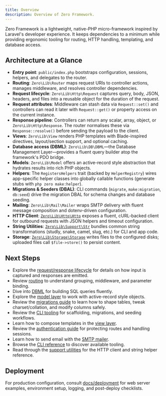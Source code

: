 ```yaml
---
title: Overview
description: Overview of Zero Framework.
---
```


Zero Framework is a lightweight, native-PHP micro-framework inspired by Laravel's developer experience. It keeps dependencies to a minimum while providing ergonomic tooling for routing, HTTP handling, templating, and database access.

## Architecture at a Glance

- **Entry point**: `public/index.php` bootstraps configuration, sessions, helpers, and delegates to the router.
- **Routing**: `Zero\Lib\Router` maps request URIs to controller actions, manages middleware, and resolves controller dependencies.
- **Request lifecycle**: `Zero\Lib\Http\Request` captures query, body, JSON, headers, and files into a reusable object for the duration of the request.
- **Request attributes**: Middleware can stash data via `Request::set()` and controllers can read it later with `Request::get()` or property access on the current instance.
- **Response pipeline**: Controllers can return any scalar, array, object, or `Zero\Lib\Http\Response`. The router normalises these via `Response::resolve()` before sending the payload to the client.
- **Views**: `Zero\Lib\View` renders PHP templates with Blade-inspired directives, layout/section support, and optional caching.
- **Database access (DBML)**: `Zero\Lib\DB\DBML`—the Database Management Layer—provides a fluent query builder atop the framework's PDO bridge.
- **Models**: `Zero\Lib\Model` offers an active-record style abstraction that hydrates results into rich PHP objects.
- **Helpers**: The `RegistersHelpers` trait (backed by `HelperRegistry`) wires app-specific helper classes into globally callable functions (generate stubs with `php zero make:helper`).
- **Migrations & Seeders (DBAL)**: CLI commands (`migrate`, `make:migration`, `db:seed`) drive the migration DBAL for schema changes and database seeding.
- **Mailing**: `Zero\Lib\Mail\Mailer` wraps SMTP delivery with fluent message composition and dotenv-driven configuration.
- **HTTP Client**: [`Zero\Lib\Http\Http`](/docs/support#http-client) exposes a fluent, cURL-backed client for outbound requests with JSON helpers and timeout configuration.
- **String Utilities**: [`Zero\Lib\Support\Str`](/docs/support#string-helpers) bundles common string transformations (studly, snake, camel, slug, etc.) for CLI and app code.
- **Storage**: [`Zero\Lib\Storage\Storage`](/docs/support#storage) writes files to the configured disks; uploaded files call `$file->store()` to persist content.

## Next Steps

- Explore the [request/response lifecycle](/docs/request-response) for details on how input is captured and responses are emitted.
- Review [routing](/docs/router) to understand grouping, middleware, and parameter binding.
- Dive into [DBML](/docs/dbml) for building SQL queries fluently.
- Explore the [model layer](/docs/models) to work with active-record style objects.
- Review the [migrations guide](/docs/migrations) to learn how to shape tables, tweak charset/collation, and modify columns safely.
- Review the [CLI tooling](/docs/cli) for scaffolding, migrations, and seeding workflows.
- Learn how to compose templates in the [view layer](/docs/view).
- Review the [authentication guide](/docs/auth) for protecting routes and handling sessions.
- Learn how to send email with the [SMTP mailer](/docs/mail).
- Browse the [CLI reference](/docs/cli) to discover available tooling.
- Read through the [support utilities](/docs/support) for the HTTP client and string helper reference.

## Deployment

For production configuration, consult [docs/deployment](/docs/deployment) for web server examples, environment setup, logging, and post-deploy checklists.
